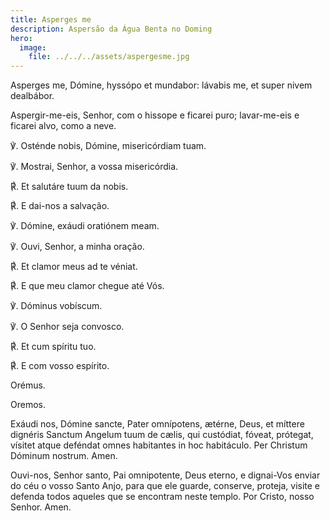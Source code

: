 ```yaml
---
title: Asperges me
description: Aspersão da Água Benta no Doming
hero:
  image:
    file: ../../../assets/aspergesme.jpg
---
```


<div class="side-by-side not-content">

Asperges me, Dómine, hyssópo et mundabor: lávabis me, et super nivem dealbábor.

Aspergir-me-eis, Senhor, com o hissope e ficarei puro; lavar-me-eis e ficarei alvo, como a neve.

℣. Osténde nobis, Dómine, misericórdiam tuam.

℣. Mostrai, Senhor, a vossa misericórdia.

<span class="text-red-500">℟.</span> Et salutáre tuum da nobis.

<span class="text-red-500">℟.</span> E dai-nos a salvação.

℣. Dómine, exáudi oratiónem meam.

℣. Ouvi, Senhor, a minha oração.

<span class="text-red-500">℟.</span> Et clamor meus ad te véniat.

<span class="text-red-500">℟.</span> E que meu clamor chegue até Vós.

℣. Dóminus vobíscum.

℣. O Senhor seja convosco.

<span class="text-red-500">℟.</span> Et cum spíritu tuo.

<span class="text-red-500">℟.</span> E com vosso espírito.

<span class="text-red-500 text-center">Orémus.</span>

<span class="text-red-500 text-center">Oremos.</span>

Exáudi nos, Dómine sancte, Pater omnípotens, ætérne, Deus, et míttere dignéris Sanctum Angelum tuum de cælis, qui custódiat, fóveat, prótegat, vísitet atque deféndat omnes habitantes in hoc habitáculo. Per Christum Dóminum nostrum. Amen.

Ouvi-nos, Senhor santo, Pai omnipotente, Deus eterno, e dignai-Vos enviar do céu o vosso Santo Anjo, para que ele guarde, conserve, proteja, visite e defenda todos aqueles que se encontram neste templo. Por Cristo, nosso Senhor. Amen.

</div>
